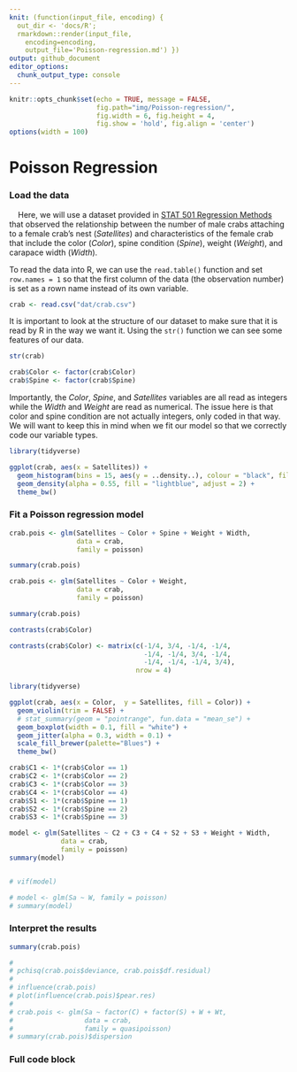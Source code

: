 ```yaml
---
knit: (function(input_file, encoding) {
  out_dir <- 'docs/R';
  rmarkdown::render(input_file,
    encoding=encoding,
    output_file='Poisson-regression.md') })
output: github_document
editor_options:
  chunk_output_type: console
---
```

  
```r
knitr::opts_chunk$set(echo = TRUE, message = FALSE,
                      fig.path="img/Poisson-regression/",
                      fig.width = 6, fig.height = 4,
                      fig.show = 'hold', fig.align = 'center')
options(width = 100)
```

# Poisson Regression



### Load the data

&nbsp;&nbsp;&nbsp;&nbsp;Here, we will use a dataset provided in [STAT 501 Regression Methods](https://online.stat.psu.edu/stat504/lesson/9/9.2) that observed the relationship between the number of male crabs attaching to a female crab's nest (*Satellites*) and characteristics of the female crab that include the color (*Color*), spine condition (*Spine*), weight (*Weight*), and carapace width (*Width*).

To read the data into R, we can use the `read.table()` function and set `row.names = 1` so that the first column of the data (the observation number) is set as a rown name instead of its own variable.

```r
crab <- read.csv("dat/crab.csv")
```

It is important to look at the structure of our dataset to make sure that it is read by R in the way we want it. Using the `str()` function we can see some features of our data. 

```r
str(crab)

crab$Color <- factor(crab$Color)
crab$Spine <- factor(crab$Spine)
```

Importantly, the *Color*, *Spine*, and *Satellites* variables are all read as integers while the *Width* and *Weight* are read as numerical. The issue here is that color and spine condition are not actually integers, only coded in that way. We will want to keep this in mind when we fit our model so that we correctly code our variable types.

```r
library(tidyverse)

ggplot(crab, aes(x = Satellites)) +
  geom_histogram(bins = 15, aes(y = ..density..), colour = "black", fill = "grey90") +
  geom_density(alpha = 0.55, fill = "lightblue", adjust = 2) +
  theme_bw()
```


### Fit a Poisson regression model

```r
crab.pois <- glm(Satellites ~ Color + Spine + Weight + Width,
                 data = crab,
                 family = poisson)

summary(crab.pois)

crab.pois <- glm(Satellites ~ Color + Weight,
                 data = crab,
                 family = poisson)

summary(crab.pois)

contrasts(crab$Color)

contrasts(crab$Color) <- matrix(c(-1/4, 3/4, -1/4, -1/4,
                                  -1/4, -1/4, 3/4, -1/4,
                                  -1/4, -1/4, -1/4, 3/4),
                                nrow = 4)

```

```r
library(tidyverse)

ggplot(crab, aes(x = Color,  y = Satellites, fill = Color)) +
  geom_violin(trim = FALSE) +
  # stat_summary(geom = "pointrange", fun.data = "mean_se") +
  geom_boxplot(width = 0.1, fill = "white") +
  geom_jitter(alpha = 0.3, width = 0.1) +
  scale_fill_brewer(palette="Blues") +
  theme_bw()
```



```r
crab$C1 <- 1*(crab$Color == 1)
crab$C2 <- 1*(crab$Color == 2)
crab$C3 <- 1*(crab$Color == 3)
crab$C4 <- 1*(crab$Color == 4)
crab$S1 <- 1*(crab$Spine == 1)
crab$S2 <- 1*(crab$Spine == 2)
crab$S3 <- 1*(crab$Spine == 3)

model <- glm(Satellites ~ C2 + C3 + C4 + S2 + S3 + Weight + Width,
             data = crab,
             family = poisson)
summary(model)


# vif(model)

# model <- glm(Sa ~ W, family = poisson)
# summary(model)

```

### Interpret the results

```r
summary(crab.pois)
```

```r
# 
# pchisq(crab.pois$deviance, crab.pois$df.residual)
# 
# influence(crab.pois)
# plot(influence(crab.pois)$pear.res)
# 
# crab.pois <- glm(Sa ~ factor(C) + factor(S) + W + Wt,
#                  data = crab,
#                  family = quasipoisson)
# summary(crab.pois)$dispersion
```


### Full code block